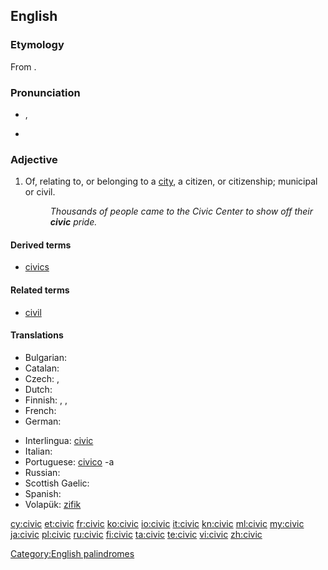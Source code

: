 ==English==
{{wikipedia}}

===Etymology===
From {{etyl|la}} {{term|civicus|cīvicus|pertaining to a city or citizens|lang=la}}.

===Pronunciation===
* {{IPA|/ˈsɪvɪk/}}, {{X-SAMPA|/"sIvIk/}}
* {{rhymes|ɪvɪk}}

===Adjective===
{{en-adj}}

# Of, relating to, or belonging to a [[city]], a citizen, or citizenship; municipal or civil.
#: ''Thousands of people came to the Civic Center to show off their '''civic''' pride.''

====Derived terms====
* [[civics]]

====Related terms====
* [[civil]]

====Translations====
{{trans-top|Having to do with a city or the people who live there}}
* Bulgarian: {{t+|bg|граждански}}
* Catalan: {{t-|ca|cívic}}
* Czech: {{t+|cs|městský|m}}, {{t-|cs|občanský|m}}
* Dutch: {{t+|nl|stedelijk}}
* Finnish: {{t-|fi|kaupunkilais-}}, {{t-|fi|asukas-}}, {{t-|fi|kansalais-}}
* French: {{t+|fr|civique}}
* German: {{t+|de|bürgerlich}}
{{trans-mid}}
* Interlingua: [[civic]]
* Italian: {{t+|it|civico}}
* Portuguese: [[civico]] -a
* Russian: {{t+|ru|гражданский|m|tr=graždánskij|sc=Cyrl}}
* Scottish Gaelic: {{t-|gd|catharra|xs=Scottish Gaelic}}
* Spanish: {{t-|es|cívico}}
* Volapük: [[zifik]]
{{trans-bottom}}

[[Category:English palindromes]]

[[cy:civic]]
[[et:civic]]
[[fr:civic]]
[[ko:civic]]
[[io:civic]]
[[it:civic]]
[[kn:civic]]
[[ml:civic]]
[[my:civic]]
[[ja:civic]]
[[pl:civic]]
[[ru:civic]]
[[fi:civic]]
[[ta:civic]]
[[te:civic]]
[[vi:civic]]
[[zh:civic]]